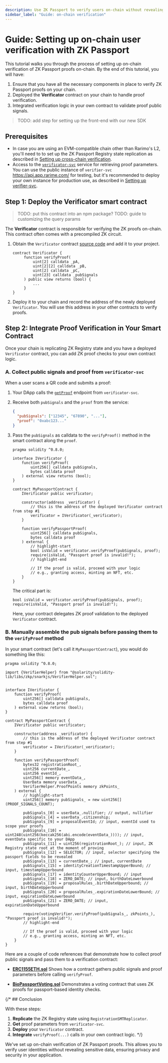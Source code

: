 ```yaml
---
description: Use ZK Passport to verify users on-chain without revealing private data. Learn how to implement the verification process step-by-step.
sidebar_label: "Guide: on-chain verification"
---
```



# Guide: Setting up on-chain user verification with ZK Passport

This tutorial walks you through the process of setting up on-chain verification of ZK Passport proofs on-chain. By the end of this tutorial, you will have:

1. Ensure that you have all the necessary components in place to verify ZK Passport proofs on your chain.
1. Deployed the **Verificator** contract on your chain to handle proof verification.
1. Integrated verification logic in your own contract to validate proof public signals.

>TODO: add step for setting up the front-end with our new SDK

## Prerequisites

- In case you are using an EVM-compatible chain other than Rarimo's L2, you'll need to to set up the ZK Passport Registry state replication as described in [Setting up cross-chain verification](/zk-passport/guide-setting-up-cross-chain-verification).
- Access to the [`verificator-svc`](https://github.com/rarimo) service for retrieving proof parameters. You can use the public instance of `verifier-svc` <OutLink href="https://api.app.rarime.com/">https://api.app.rarime.com/</OutLink>  for testing, but it's recommended to deploy your own instance for production use, as described in [Setting up verifier-svc](/zk-passport/guide-setting-up-verifier-svc).

## Step 1: Deploy the Verificator smart contract

>TODO: put this contract into an npm package?
>TODO: guide to customizing the query params

The **Verificator** contract is responsible for verifying the ZK proofs on-chain. This contract often comes with a precompiled ZK circuit.

1. Obtain the `Verificator` contract [source code](https://github.com/rarimo/passport-voting-contracts/blob/4cccd0ca8613330c4af68d8e0f7ca46bd3b68ac9/contracts/voting/verifiers/BioPassportVotingVerifier.sol) and add it to your project.

   ```solidity
   contract Verificator {
        function verifyProof(
            uint[2] calldata _pA,
            uint[2][2] calldata _pB,
            uint[2] calldata _pC,
            uint[23] calldata _pubSignals
        ) public view returns (bool) {
            ...
        }
   }
   ```
1. Deploy it to your chain and record the address of the newly deployed `Verificator`. You will use this address in your other contracts to verify proofs.

## Step 2: Integrate Proof Verification in Your Smart Contract

Once your chain is replicating ZK Registry state and you have a deployed `Verificator` contract, you can add ZK proof checks to your own contract logic.

### A. Collect public signals and proof from `verificator-svc`

When a user scans a QR code and submits a proof:

1. Your DApp calls the [`getProof`](https://rarimo.github.io/verificator-svc/#tag/User-verification/operation/getProof) endpoint from `verificator-svc`.
1. Receive both `pubSignals` and the `proof` from the service:

   ```json
   {
     "pubSignals": ["12345", "67890", "..."],
     "proof": "0xabc123..."
   }
   ```

1. Pass the `pubSignals` as calldata to the `verifyProof()` method in the smart contract along the `proof`.

    ```solidity
    pragma solidity ^0.8.0;

    interface IVerificator {
        function verifyProof(
            uint256[] calldata pubSignals,
            bytes calldata proof
        ) external view returns (bool);
    }

    contract MyPassportContract {
        IVerificator public verificator;

        constructor(address _verificator) {
            // this is the address of the deployed Verificator contract from step #1
            verificator = IVerificator(_verificator);
        }

        function verifyPassportProof(
            uint256[] calldata pubSignals,
            bytes calldata proof
        ) external {
            // highlight-start
            bool isValid = verificator.verifyProof(pubSignals, proof);
            require(isValid, "Passport proof is invalid!");
            // highlight-end

            // If the proof is valid, proceed with your logic
            // e.g., granting access, minting an NFT, etc.
        }
    }
    ```

    The critical part is:

    ```solidity
    bool isValid = verificator.verifyProof(pubSignals, proof);
    require(isValid, "Passport proof is invalid!");
    ```

    Here, your contract delegates ZK proof validation to the deployed `Verificator` contract.

### B. Manually assemble the pub signals before passing them to the `verifyProof` method

In your smart contract (let's call it `MyPassportContract`), you would do something like this:

```solidity
pragma solidity ^0.8.0;

import {VerifierHelper} from "@solarity/solidity-lib/libs/zkp/snarkjs/VerifierHelper.sol";


interface IVerificator {
    function verifyProof(
        uint256[] calldata pubSignals,
        bytes calldata proof
    ) external view returns (bool);
}

contract MyPassportContract {
    IVerificator public verificator;

    constructor(address _verificator) {
        // this is the address of the deployed Verificator contract from step #1
        verificator = IVerificator(_verificator);
    }

    function verifyPassportProof(
        bytes32 registrationRoot_,
        uint256 currentDate_,
        uint256 eventId_,
        uint256[] memory eventData_,
        UserData memory userData_,
        VerifierHelper.ProofPoints memory zkPoints_
    ) external {
        // highlight-start
        uint256[] memory pubSignals_ = new uint256[](PROOF_SIGNALS_COUNT);

        pubSignals_[0] = userData_.nullifier; // output, nullifier
        pubSignals_[4] = userData_.citizenship;
        pubSignals_[9] = proposalEventId; // input, eventId used to scope your proofs
        pubSignals_[10] = uint248(uint256(keccak256(abi.encode(eventData_)))); // input, eventData specific to your DApp
        pubSignals_[11] = uint256(registrationRoot_); // input, ZK Registry state root at the moment of proving
        pubSignals_[12] = SELECTOR; // input, selector specifying the passport fields to be revealed
        pubSignals_[13] = currentDate_; // input, currentDate
        pubSignals_[15] = identityCreationTimestampUpperBound; // input, timestampUpperbound
        pubSignals_[17] = identityCounterUpperBound; // input
        pubSignals_[18] = ZERO_DATE; // input, birthDateLowerbound
        pubSignals_[19] = proposalRules_.birthDateUpperbound; // input, birthDateUpperbound
        pubSignals_[20] = proposalRules_.expirationDateLowerBound; // input, expirationDateLowerbound
        pubSignals_[21] = ZERO_DATE; // input, expirationDateUpperbound

        require(votingVerifier.verifyProof(pubSignals_, zkPoints_), "Passport proof is invalid!");
        // highlight-end

        // If the proof is valid, proceed with your logic
        // e.g., granting access, minting an NFT, etc.
    }
}
```

Here are a couple of code references that demonstrate how to collect proof public signals and pass them to a verification contract:

- **[ERC1155ETH.sol](https://github.com/rarimo/eip1155-eth/blob/main/contracts/ERC1155ETH.sol#L155)**
  Shows how a contract gathers public signals and proof parameters before calling `verifyProof`.

- **[BioPassportVoting.sol](https://github.com/rarimo/passport-voting-contracts/blob/master/contracts/voting/BioPassportVoting.sol#L65)**
  Demonstrates a voting contract that uses ZK proofs for passport-based identity checks.


{/* ## Conclusion

With these steps:

1. **Replicate** the ZK Registry state using `RegistrationSMTReplicator`.
2. **Get** proof parameters from `verificator-svc`.
3. **Deploy** your `Verificator` contract.
4. **Integrate** `verifyProof(...)` calls in your own contract logic. */}

We've set up on-chain verification of ZK Passport proofs. This allows you to verify user identities without revealing sensitive data, ensuring privacy and security in your application.
